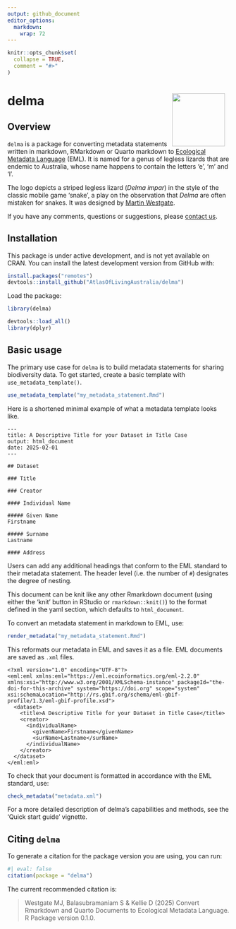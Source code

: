 ```yaml
---
output: github_document
editor_options: 
  markdown: 
    wrap: 72
---
```


<!-- README.md is generated from README.Rmd. Please edit that file -->

```r
knitr::opts_chunk$set(
  collapse = TRUE,
  comment = "#>"
)
```

# delma <img src="man/figures/logo.png" align="right" style="margin: 0px 10px 0px 10px;" width="120"/><br>

## Overview

`delma` is a package for converting metadata statements written in
markdown, RMarkdown or Quarto markdown to [Ecological Metadata
Language](https://eml.ecoinformatics.org) (EML). It is named for a genus
of legless lizards that are endemic to Australia, whose name happens to
contain the letters 'e', 'm' and 'l'.

The logo depicts a striped legless lizard (*Delma impar*) in the style
of the classic mobile game 'snake', a play on the observation that
*Delma* are often mistaken for snakes. It was designed by [Martin
Westgate](https://martinwestgate.com).

If you have any comments, questions or suggestions, please [contact
us](mailto:support@ala.org.au).

## Installation

This package is under active development, and is not yet available on
CRAN. You can install the latest development version from GitHub with:

```r
install.packages("remotes")
devtools::install_github("AtlasOfLivingAustralia/delma")
```

Load the package:

```r
library(delma)
```

```r
devtools::load_all()
library(dplyr)
```

## Basic usage

The primary use case for `delma` is to build metadata statements for
sharing biodiversity data. To get started, create a basic template with
`use_metadata_template()`.

```r
use_metadata_template("my_metadata_statement.Rmd")
```

Here is a shortened minimal example of what a metadata template looks
like.

```         
---
title: A Descriptive Title for your Dataset in Title Case
output: html_document
date: 2025-02-01
---

## Dataset

### Title

### Creator

#### Individual Name

##### Given Name
Firstname

##### Surname
Lastname

#### Address
```

Users can add any additional headings that conform to the EML standard
to their metadata statement. The header level (i.e. the number of `#`)
designates the degree of nesting.

This document can be knit like any other Rmarkdown document (using
either the 'knit' button in RStudio or `rmarkdown::knit()`) to the
format defined in the yaml section, which defaults to `html_document`.

To convert an metadata statement in markdown to EML, use:

```r
render_metadata("my_metadata_statement.Rmd")
```

This reformats our metadata in EML and saves it as a file. EML documents are saved as `.xml` files.

```         
<?xml version="1.0" encoding="UTF-8"?>
<eml:eml xmlns:eml="https://eml.ecoinformatics.org/eml-2.2.0" xmlns:xsi="http://www.w3.org/2001/XMLSchema-instance" packageId="the-doi-for-this-archive" system="https://doi.org" scope="system" xsi:schemaLocation="http://rs.gbif.org/schema/eml-gbif-profile/1.3/eml-gbif-profile.xsd">
  <dataset>
    <title>A Descriptive Title for your Dataset in Title Case</title>
    <creator>
      <individualName>
        <givenName>Firstname</givenName>
        <surName>Lastname</surName>
      </individualName>
    </creator>
  </dataset>
</eml:eml>
```

To check that your
document is formatted in accordance with the EML standard, use:

```r
check_metadata("metadata.xml")
```

For a more detailed description of delma's capabilities and methods, see
the 'Quick start guide' vignette.

## Citing `delma`

To generate a citation for the package version you are using, you can
run:

```r
#| eval: false
citation(package = "delma")
```

The current recommended citation is:

> Westgate MJ, Balasubramaniam S & Kellie D (2025) Convert Rmarkdown and
> Quarto Documents to Ecological Metadata Language. R Package version
> 0.1.0.
